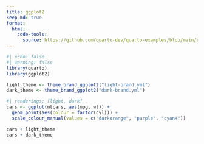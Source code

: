 ```yaml
---
title: ggplot2
keep-md: true
format:
  html:
    code-tools:
      source: https://github.com/quarto-dev/quarto-examples/blob/main/renderings/ggplot2.qmd
---
```


```r
#| echo: false
#| warning: false
library(quarto)
library(ggplot2)

light_theme <- theme_brand_ggplot2("light-brand.yml")
dark_theme <- theme_brand_ggplot2("dark-brand.yml")
```

```r
#| renderings: [light, dark]
cars <- ggplot(mtcars, aes(mpg, wt)) +
  geom_point(aes(colour = factor(cyl))) +
  scale_colour_manual(values = c("darkorange", "purple", "cyan4"))

cars + light_theme
cars + dark_theme
```
